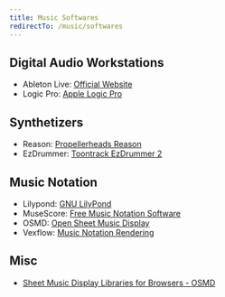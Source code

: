 ```yaml
---
title: Music Softwares
redirectTo: /music/softwares
---
```


## Digital Audio Workstations

* Ableton Live: [Official Website](https://www.ableton.com/en/)
* Logic Pro: [Apple Logic Pro](http://www.apple.com/lae/logic-pro/)

## Synthetizers

* Reason: [Propellerheads Reason](https://www.propellerheads.se/reason)
* EzDrummer: [Toontrack EzDrummer 2](https://www.toontrack.com/product/ezdrummer-2/)

## Music Notation

* Lilypond: [GNU LilyPond](http://lilypond.org/)
* MuseScore: [Free Music Notation Software](https://musescore.org/en)
* OSMD: [Open Sheet Music Display](https://opensheetmusicdisplay.org/)
* Vexflow: [Music Notation Rendering](http://www.vexflow.com/)

## Misc

* [Sheet Music Display Libraries for Browsers - OSMD](https://opensheetmusicdisplay.org/2018/09/11/sheet-music-display-libraries-browsers/)
